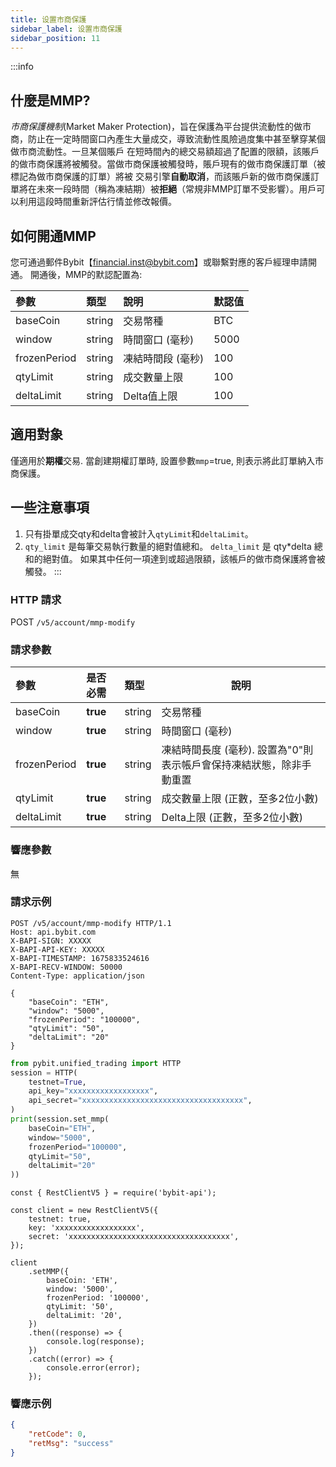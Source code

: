 ```yaml
---
title: 设置市商保護
sidebar_label: 设置市商保護
sidebar_position: 11
---
```


:::info
## 什麼是MMP?
*市商保護機制*(Market Maker Protection)，旨在保護為平台提供流動性的做市商，防止在一定時間窗口內產生大量成交，導致流動性風險過度集中甚至擊穿某個做市商流動性。一旦某個賬戶
在短時間內的總交易額超過了配置的限額，該賬戶的做市商保護將被觸發。當做市商保護被觸發時，賬戶現有的做市商保護訂單（被標記為做市商保護的訂單）將被
交易引擎**自動取消**，而該賬戶新的做市商保護訂單將在未來一段時間（稱為凍結期）被**拒絕**（常規非MMP訂單不受影響）。用戶可以利用這段時間重新評估行情並修改報價。

## 如何開通MMP
您可通過郵件Bybit【financial.inst@bybit.com】或聯繫對應的客戶經理申請開通。
開通後，MMP的默認配置為:

| 參數 | 類型 | 說明| 默認值 |
|:----- |:-------|:-----|------ |
|baseCoin |string |交易幣種 | BTC |
|window |string |時間窗口 (毫秒)| 5000 |
|frozenPeriod |string |凍結時間段 (毫秒)| 100 |
|qtyLimit |string |成交數量上限| 100 |
|deltaLimit |string |Delta值上限| 100 |

## 適用對象
僅適用於**期權**交易. 當創建期權訂單時, 設置參數`mmp`=true, 則表示將此訂單納入市商保護。

## 一些注意事項
1. 只有掛單成交qty和delta會被計入`qtyLimit`和`deltaLimit`。
2. `qty_limit` 是每筆交易執行數量的絕對值總和。 `delta_limit` 是 qty*delta 總和的絕對值。 如果其中任何一項達到或超過限額，該帳戶的做市商保護將會被觸發。
:::

### HTTP 請求
POST `/v5/account/mmp-modify`

### 請求參數
| 參數 | 是否必需 | 類型 | 說明|
|:----- |:-------|:-----|------ |
|baseCoin |**true** |string |交易幣種|
|window |**true** |string |時間窗口 (毫秒)|
|frozenPeriod |**true** |string |凍結時間長度 (毫秒). 設置為"0"則表示帳戶會保持凍結狀態，除非手動重置|
|qtyLimit |**true** |string |成交數量上限 (正數，至多2位小數)|
|deltaLimit |**true** |string |Delta上限 (正數，至多2位小數)|

### 響應參數
無

### 請求示例
<Tabs groupId="programming-languages">
<TabItem value="http" label="HTTP">

```http
POST /v5/account/mmp-modify HTTP/1.1
Host: api.bybit.com
X-BAPI-SIGN: XXXXX
X-BAPI-API-KEY: XXXXX
X-BAPI-TIMESTAMP: 1675833524616
X-BAPI-RECV-WINDOW: 50000
Content-Type: application/json

{
    "baseCoin": "ETH",
    "window": "5000",
    "frozenPeriod": "100000",
    "qtyLimit": "50",
    "deltaLimit": "20"
}
```

</TabItem>
<TabItem value="python" label="Python">

```python
from pybit.unified_trading import HTTP
session = HTTP(
    testnet=True,
    api_key="xxxxxxxxxxxxxxxxxx",
    api_secret="xxxxxxxxxxxxxxxxxxxxxxxxxxxxxxxxxxxx",
)
print(session.set_mmp(
    baseCoin="ETH",
    window="5000",
    frozenPeriod="100000",
    qtyLimit="50",
    deltaLimit="20"
))
```

</TabItem>
<TabItem value="Node" label="Node.js">

```n4js
const { RestClientV5 } = require('bybit-api');

const client = new RestClientV5({
    testnet: true,
    key: 'xxxxxxxxxxxxxxxxxx',
    secret: 'xxxxxxxxxxxxxxxxxxxxxxxxxxxxxxxxxxxx',
});

client
    .setMMP({
        baseCoin: 'ETH',
        window: '5000',
        frozenPeriod: '100000',
        qtyLimit: '50',
        deltaLimit: '20',
    })
    .then((response) => {
        console.log(response);
    })
    .catch((error) => {
        console.error(error);
    });
```

</TabItem>
</Tabs>

### 響應示例

```json
{
    "retCode": 0,
    "retMsg": "success"
}
```
